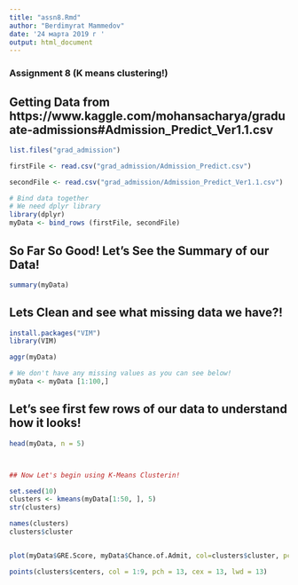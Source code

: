 ```yaml
---
title: "assn8.Rmd"
author: "Berdimyrat Mammedov"
date: '24 марта 2019 г '
output: html_document
---
```


### Assignment 8  (K means clustering!)
## Getting Data from https://www.kaggle.com/mohansacharya/graduate-admissions#Admission_Predict_Ver1.1.csv

```r

list.files("grad_admission")

firstFile <- read.csv("grad_admission/Admission_Predict.csv")

secondFile <- read.csv("grad_admission/Admission_Predict_Ver1.1.csv")

# Bind data together 
# We need dplyr library 
library(dplyr)
myData <- bind_rows (firstFile, secondFile)

```


## So Far So Good! Let's See the Summary of our Data!
```r
summary(myData)
```
## Lets Clean and see what missing data we have?!
```r
install.packages("VIM")
library(VIM)

aggr(myData)

# We don't have any missing values as you can see below!
myData <- myData [1:100,]


```

## Let's see first few rows of our data to understand how it looks!

```r
head(myData, n = 5)



## Now Let's begin using K-Means Clusterin!

set.seed(10)
clusters <- kmeans(myData[1:50, ], 5)
str(clusters)

names(clusters)
clusters$cluster


plot(myData$GRE.Score, myData$Chance.of.Admit, col=clusters$cluster, pch =19, cex = 2)

points(clusters$centers, col = 1:9, pch = 13, cex = 13, lwd = 13)

```

